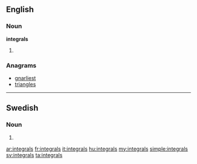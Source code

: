 ==English==

===Noun===
'''integrals'''

# {{plural of|integral}}

===Anagrams===
* [[gnarliest#English|gnarliest]]
* [[triangles#English|triangles]]

----

==Swedish==

===Noun===
{{infl|sv|noun form}}

# {{sv-noun-form-indef-gen|integral}}

[[ar:integrals]]
[[fr:integrals]]
[[it:integrals]]
[[hu:integrals]]
[[my:integrals]]
[[simple:integrals]]
[[sv:integrals]]
[[ta:integrals]]